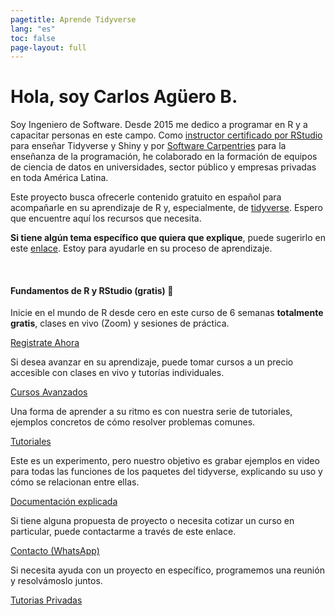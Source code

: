 ```yaml
---
pagetitle: Aprende Tidyverse
lang: "es"
toc: false
page-layout: full
---
```


<h1>Hola, soy <span class="nombre-resaltado">Carlos Agüero B.</span></h1>

Soy Ingeniero de Software. Desde 2015 me dedico a programar en R y a capacitar personas en este campo. Como [instructor certificado por RStudio](https://education.rstudio.com/trainers) para enseñar Tidyverse y Shiny y por [Software Carpentries](https://carpentries.org/community/instructors/) para la enseñanza de la programación, he colaborado en la formación de equipos de ciencia de datos en universidades, sector público y empresas privadas en toda América Latina.

Este proyecto busca ofrecerle contenido gratuito en español para acompañarle en su aprendizaje de R y, especialmente, de [tidyverse](https://www.tidyverse.org/).
Espero que encuentre aquí los recursos que necesita.

**Si tiene algún tema específico que quiera que explique**, puede sugerirlo en este [enlace](). Estoy para ayudarle en su proceso de aprendizaje.

<br>

::: {.grid}

::: {.g-col-12 .g-col-md-8}
<div class="card h-100" id="card-first-color">
<div class="card-body d-flex flex-column">
<h4>Fundamentos de R y RStudio (gratis) 🎁</h4>
<p class="card-text">Inicie en el mundo de R desde cero en este curso de 6 semanas <strong>totalmente gratis</strong>, clases en vivo (Zoom) y sesiones de práctica.</p>
<div style="margin-top: auto;"><a href="courses/fundamentos_R.qmd" class="card-link heading-font">Registrate Ahora</a></div>
</div>
</div>
:::

::: {.g-col-12 .g-col-md-4}
<div class="card h-100" id="card-third-color">
<div class="card-body d-flex flex-column">
<p class="card-text">Si desea avanzar en su aprendizaje, puede tomar cursos a un precio accesible con clases en vivo y tutorías individuales.</p>
<div style="margin-top: auto;"><a href="courses/index.qmd" class="card-link second-color-link heading-font">Cursos Avanzados</a></div>
</div>
</div>
:::

::: {.g-col-12 .g-col-md-6}
<div class="card h-100" id="card-first-color">
<div class="card-body d-flex flex-column">
<p class="card-text">Una forma de aprender a su ritmo es con nuestra serie de tutoriales, ejemplos concretos de cómo resolver problemas comunes.</p>
<div style="margin-top: auto;"><a href="talks.qmd" class="card-link third-color-link heading-font">Tutoriales</a></div>
</div>
</div>
:::

::: {.g-col-12 .g-col-md-6}
<div class="card h-100" id="card-second-color">
<div class="card-body d-flex flex-column">
<p class="card-text">Este es un experimento, pero nuestro objetivo es grabar ejemplos en video para todas las funciones de los paquetes del tidyverse, explicando su uso y cómo se relacionan entre ellas.</p>
<div style="margin-top: auto;"><a href="packages.qmd" class="card-link second-color-link heading-font">Documentación explicada</a></div>
</div>
</div>
:::

::: {.g-col-12 .g-col-md-4}
<div class="card h-100" id="card-first-color">
<div class="card-body d-flex flex-column">
<p class="card-text">Si tiene alguna propuesta de proyecto o necesita cotizar un curso en particular, puede contactarme a través de este enlace.</p>
<div style="margin-top: auto;"><a href="contact.qmd" class="card-link heading-font">Contacto (WhatsApp)</a></div>
</div>
</div>
:::

::: {.g-col-12 .g-col-md-8}
<div class="card h-100" id="card-third-color">
<div class="card-body d-flex flex-column">
<p class="card-text">Si necesita ayuda con un proyecto en específico, programemos una reunión y resolvámoslo juntos.</p>
<div style="margin-top: auto;"><a href="community.qmd" class="card-link third-color-link heading-font">Tutorias Privadas</a></div>
</div>
</div>
:::

:::
